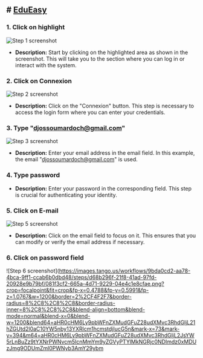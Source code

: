 ## # [EduEasy](https://edueasy.net/)

### 1. Click on highlight
![Step 1 screenshot](https://images.tango.us/workflows/9bda0cd2-aa78-4bca-9ff1-ccab6b0dbd48/steps/46664ff7-67f3-4125-948e-5cbb6d7107f0/6fc015c1-cab0-44a1-afcd-95009d6a59a8.png?crop=focalpoint&fit=crop&fp-x=0.8769&fp-y=0.0852&fp-z=2.8395&w=1200&border=2%2CF4F2F7&border-radius=8%2C8%2C8%2C8&border-radius-inner=8%2C8%2C8%2C8&blend-align=bottom&blend-mode=normal&blend-x=0&blend-w=1200&blend64=aHR0cHM6Ly9pbWFnZXMudGFuZ28udXMvc3RhdGljL21hZGUtd2l0aC10YW5nby13YXRlcm1hcmstdjIucG5n&mark-x=729&mark-y=129&m64=aHR0cHM6Ly9pbWFnZXMudGFuZ28udXMvc3RhdGljL2JsYW5rLnBuZz9tYXNrPWNvcm5lcnMmYm9yZGVyPTYlMkNGRjc0NDImdz0xMDImaD0xMTQmZml0PWNyb3AmY29ybmVyLXJhZGl1cz0xMA%3D%3D)

- **Description:** Start by clicking on the highlighted area as shown in the screenshot. This will take you to the section where you can log in or interact with the system.

### 2. Click on Connexion
![Step 2 screenshot](https://images.tango.us/workflows/9bda0cd2-aa78-4bca-9ff1-ccab6b0dbd48/steps/ffacfd6a-e277-4afb-9f7c-14b01fe3fa3e/bcd4ba89-eab3-4a58-b2ee-2547e21d3c90.png?crop=focalpoint&fit=crop&fp-x=0.3998&fp-y=0.7496&fp-z=2.1209&w=1200&border=2%2CF4F2F7&border-radius=8%2C8%2C8%2C8&border-radius-inner=8%2C8%2C8%2C8&blend-align=bottom&blend-mode=normal&blend-x=0&blend-w=1200&blend64=aHR0cHM6Ly9pbWFnZXMudGFuZ28udXMvc3RhdGljL21hZGUtd2l0aC10YW5nby13YXRlcm1hcmstdjIucG5n&mark-x=382&mark-y=305&m64=aHR0cHM6Ly9pbWFnZXMudGFuZ28udXMvc3RhdGljL2JsYW5rLnBuZz9tYXNrPWNvcm5lcnMmYm9yZGVyPTYlMkNGRjc0NDImdz00MzYmaD0xNTkmZml0PWNyb3AmY29ybmVyLXJhZGl1cz0xMA%3D%3D)

- **Description:** Click on the "Connexion" button. This step is necessary to access the login form where you can enter your credentials.

### 3. Type "djossoumardoch@gmail.com"
![Step 3 screenshot](https://images.tango.us/workflows/9bda0cd2-aa78-4bca-9ff1-ccab6b0dbd48/steps/6d784be7-cd90-44a4-a663-2c80eaaba4a7/5bfe8c2e-91e5-4b72-abd6-d651ee8e3bf9.png?crop=focalpoint&fit=crop&fp-x=0.5000&fp-y=0.4287&fp-z=1.0767&w=1200&border=2%2CF4F2F7&border-radius=8%2C8%2C8%2C8&border-radius-inner=8%2C8%2C8%2C8&blend-align=bottom&blend-mode=normal&blend-x=0&blend-w=1200&blend64=aHR0cHM6Ly9pbWFnZXMudGFuZ28udXMvc3RhdGljL21hZGUtd2l0aC10YW5nby13YXRlcm1hcmstdjIucG5n&mark-x=46&mark-y=312&m64=aHR0cHM6Ly9pbWFnZXMudGFuZ28udXMvc3RhdGljL2JsYW5rLnBuZz9tYXNrPWNvcm5lcnMmYm9yZGVyPTYlMkNGRjc0NDImdz0xMTA4Jmg9ODUmZml0PWNyb3AmY29ybmVyLXJhZGl1cz0xMA%3D%3D)

- **Description:** Enter your email address in the email field. In this example, the email "djossoumardoch@gmail.com" is used.

### 4. Type password

- **Description:** Enter your password in the corresponding field. This step is crucial for authenticating your identity.

### 5. Click on E-mail
![Step 5 screenshot](https://images.tango.us/workflows/9bda0cd2-aa78-4bca-9ff1-ccab6b0dbd48/steps/6a391235-c837-4ae9-9ca2-1e9fec4e5546/085adadb-4975-4eb7-b380-a8e1f3c0ccae.png?crop=focalpoint&fit=crop&fp-x=0.5000&fp-y=0.4287&fp-z=1.0767&w=1200&border=2%2CF4F2F7&border-radius=8%2C8%2C8%2C8&border-radius-inner=8%2C8%2C8%2C8&blend-align=bottom&blend-mode=normal&blend-x=0&blend-w=1200&blend64=aHR0cHM6Ly9pbWFnZXMudGFuZ28udXMvc3RhdGljL21hZGUtd2l0aC10YW5nby13YXRlcm1hcmstdjIucG5n&mark-x=46&mark-y=312&m64=aHR0cHM6Ly9pbWFnZXMudGFuZ28udXMvc3RhdGljL2JsYW5rLnBuZz9tYXNrPWNvcm5lcnMmYm9yZGVyPTYlMkNGRjc0NDImdz0xMTA4Jmg9ODUmZml0PWNyb3AmY29ybmVyLXJhZGl1cz0xMA%3D%3D)

- **Description:** Click on the email field to focus on it. This ensures that you can modify or verify the email address if necessary.

### 6. Click on password field
![Step 6 screenshot](https://images.tango.us/workflows/9bda0cd2-aa78-4bca-9ff1-ccab6b0dbd48/steps/d68b296f-21f8-41ad-97fd-20928e9b79bf/081f3cf2-665a-4d71-9229-04e4c1e8cfae.png?crop=focalpoint&fit=crop&fp-x=0.4788&fp-y=0.5991&fp-z=1.0767&w=1200&border=2%2CF4F2F7&border-radius=8%2C8%2C8%2C8&border-radius-inner=8%2C8%2C8%2C8&blend-align=bottom&blend-mode=normal&blend-x=0&blend-w=1200&blend64=aHR0cHM6Ly9pbWFnZXMudGFuZ28udXMvc3RhdGljL21hZGUtd2l0aC10YW5nby13YXRlcm1hcmstdjIucG5n&mark-x=73&mark-y=394&m64=aHR0cHM6Ly9pbWFnZXMudGFuZ28udXMvc3RhdGljL2JsYW5rLnBuZz9tYXNrPWNvcm5lcnMmYm9yZGVyPTYlMkNGRjc0NDImdz0xMDUzJmg9ODUmZml0PWNyb3AmY29ybm